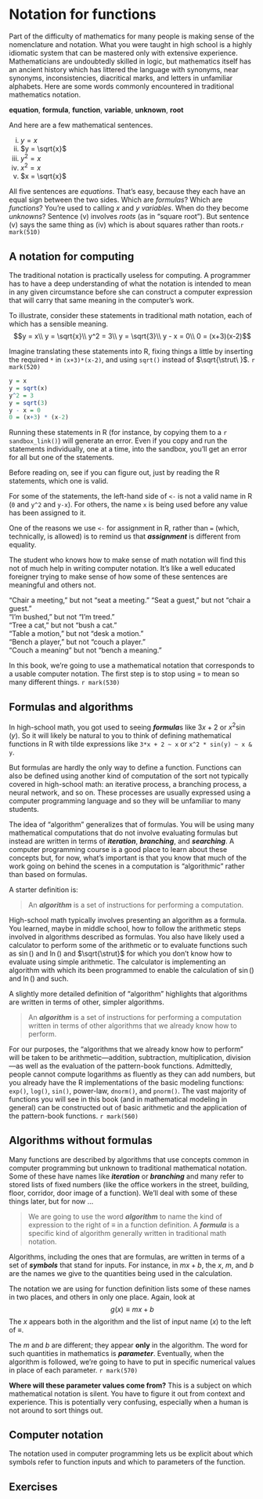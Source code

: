# Notation for functions {#sec-fun-notation}

Part of the difficulty of mathematics for many people is making sense of the nomenclature and notation. What you were taught in high school is a highly idiomatic system that can be mastered only with extensive experience. Mathematicians are undoubtedly skilled in logic, but mathematics itself has an ancient history which has littered the language with synonyms, near synonyms, inconsistencies, diacritical marks, and letters in unfamiliar alphabets. 
Here are some words commonly encountered in traditional mathematics notation. 

**equation**, **formula**, **function**, **variable**, **unknown**, **root** 

And here are a few mathematical sentences.

i. $y = x$
ii. $y = \sqrt{x}$
iii. $y^2 = x$
iv. $x^2 = x$
v. $x = \sqrt{x}$

All five sentences are *equations*. That's easy, because they each have an equal sign between the two sides. Which are *formulas*? Which are *functions*? You're used to calling $x$ and $y$ *variables*. When do they become *unknowns*? Sentence (v) involves *roots* (as in "square root"). But sentence (v) says the same thing as (iv) which is about squares rather than roots.`r mark(510)`

## A notation for computing

The traditional notation is practically useless for computing. A programmer has to have a deep understanding of what the notation is intended to mean in any given circumstance before she can construct a computer expression that will carry that same meaning in the computer's work.


::: {.scaffolding  data-latex=""}
To illustrate, consider these statements in traditional math notation, each of which has a sensible meaning. 
$$y = x\\
y = \sqrt{x}\\
y^2 = 3\\
y = \sqrt{3}\\
y - x = 0\\
0 = (x+3)(x-2)$$

Imagine translating these statements into R, fixing things a little by inserting the required `*` in  `(x+3)*(x-2)`, and using `sqrt()` instead of $\sqrt{\strut\ }$. `r mark(520)`

```r
y = x
y = sqrt(x)
y^2 = 3
y = sqrt(3)
y - x = 0
0 = (x+3) * (x-2)
```
Running these statements in R (for instance, by copying them to a `r sandbox_link()`) will generate an error. Even if you copy and run the statements individually, one at a time, into the sandbox, you'll get an error for all but one of the statements. 

Before reading on, see if you can figure out, just by reading the R statements, which one is valid.

For some of the statements, the left-hand side of `<-` is not a valid name in R (`0` and `y^2` and `y-x`). For others, the name `x` is being used before any value has been assigned to it.

One of the reasons we use `<-` for assignment in R, rather than `=` (which, technically, is allowed) is to remind us that ***assignment*** is different from equality.
:::

The student who knows how to make sense of math notation will find this not of much help in writing computer notation. It's like a well educated foreigner trying to make sense of how some of these sentences are meaningful and others not.

"Chair a meeting," but not "seat a meeting." 
"Seat a guest," but not "chair a guest."  
"I'm bushed," but not "I'm treed."  
"Tree a cat," but not "bush a cat."  
"Table a motion," but not "desk a motion."  
"Bench a player," but not "couch a player."   
"Couch a meaning" but not "bench a meaning."  


In this book, we're going to use a mathematical notation that corresponds to a usable computer notation. The first step is to stop using $=$ to mean so many different things. `r mark(530)`


## Formulas and algorithms {#sec-algorithms}

In high-school math, you got used to seeing ***formula***s like $3x + 2$ or $x^2 \sin(y)$. So it will likely be natural to you to think of defining mathematical functions in R with tilde expressions like `3*x + 2 ~ x` or `x^2 * sin(y) ~ x & y`. 

But formulas are hardly the only way to define a function. Functions can also be defined using another kind of computation of the sort not typically covered in high-school math: an iterative process, a branching process, a neural network, and so on. These processes are usually expressed using a computer programming language and so they will be unfamiliar to many students.

The idea of "algorithm" generalizes that of formulas. You will be using many mathematical computations that do not involve evaluating formulas but instead are written in terms of ***iteration***, ***branching***, and ***searching***.  A computer programming course is a good place to learn about these concepts but, for now, what's important is that you know that much of the work going on behind the scenes in a computation is "algorithmic" rather than based on formulas.
    
A starter definition is:

> An ***algorithm*** is a set of instructions for performing a computation. 

High-school math typically involves presenting an algorithm as a formula. You learned, maybe in middle school, how to follow the arithmetic steps involved in algorithms described as formulas. You also have likely used a calculator to perform some of the arithmetic or to evaluate functions such as $\sin()$ and $\ln()$ and $\sqrt{\strut}$ for which you don't know how to evaluate using simple arithmetic. The calculator is implementing an algorithm with which its been programmed to enable the calculation of $\sin()$ and $\ln()$ and such.

A slightly more detailed definition of "algorithm" highlights that algorithms are written in terms of other, simpler algorithms.

> An ***algorithm*** is a set of instructions for performing a computation written in terms of other algorithms that we already know how to perform.

For our purposes, the "algorithms that we already know how to perform" will be taken to be arithmetic---addition, subtraction, multiplication, division---as well as the evaluation of the pattern-book functions. Admittedly, people cannot compute logarithms as fluently as they can add numbers, but you already have the R implementations of the basic modeling functions: `exp()`, `log()`, `sin()`, power-law, `dnorm()`, and `pnorm()`. 
The vast majority of functions you will see in this book (and in mathematical modeling in general) can be constructed out of basic arithmetic and the application of the pattern-book functions. `r mark(560)`

## Algorithms without formulas

Many functions are described by algorithms that use concepts common in computer programming but unknown to traditional mathematical notation. Some of these have names like ***iteration*** or ***branching*** and many refer to stored lists of fixed numbers (like the office workers in the street, building, floor, corridor, door image of a function). We'll deal with some of these things later, but for now ...

> We are going to use the word ***algorithm*** to name the kind of expression to the right of $\equiv$ in a function definition. A ***formula*** is a specific kind of algorithm generally written in traditional math notation.

Algorithms, including the ones that are formulas, are written in terms of a set of ***symbols*** that stand for inputs. For instance, in $mx + b$, the $x$, $m$, and $b$ are the names we give to the quantities being used in the calculation.

The notation we are using for function definition lists some of these names in two places, and others in only one place. Again, look at $$g(x) \equiv m x + b$$
The $x$ appears both in the algorithm and the list of input name $(x)$ to the left of $\equiv$.

The $m$ and $b$ are different; they appear **only** in the algorithm. The word for such quantities in mathematics is ***parameter***. Eventually, when the algorithm is followed, we're going to have to put in specific numerical values in place of each parameter. `r mark(570)`

**Where will these parameter values come from?** This is a subject on which mathematical notation is silent. You have to figure it out from context and experience. This is potentially very confusing, especially when a human is not around to sort things out.

## Computer notation

The notation used in computer programming lets us be explicit about which symbols refer to function inputs and which to parameters of the function. 


## Exercises

